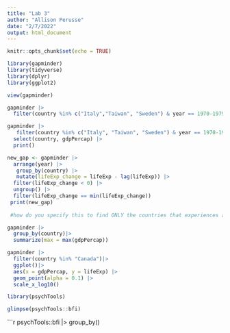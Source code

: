 ```yaml
---
title: "Lab 3"
author: "Allison Perusse"
date: "2/7/2022"
output: html_document
---
```

```r
knitr::opts_chunk$set(echo = TRUE)
```

```r
library(gapminder)
library(tidyverse)
library(dplyr)
library(ggplot2)
```

```r
view(gapminder)
```

```r
gapminder |>
  filter(country %in% c("Italy","Taiwan", "Sweden") & year == 1970-1979)

```
  
```r
gapminder |>
   filter(country %in% c("Italy", "Taiwan", "Sweden") & year == 1970-1979) |> 
  select(country, gdpPercap) |>
  print()
```

```r
new_gap <- gapminder |> 
  arrange(year) |>
   group_by(country) |>
   mutate(lifeExp_change = lifeExp - lag(lifeExp)) |>
  filter(lifeExp_change < 0) |>
  ungroup() |>
  filter(lifeExp_change == min(lifeExp_change))
 print(new_gap)
 
 #how do you specify this to find ONLY the countries that experiences a drop in life exp? Only keep data from countries 
```

```r
gapminder |>
  group_by(country)|>
  summarize(max = max(gdpPercap))
```

```r
gapminder |>
  filter(country %in% "Canada")|>
  ggplot()|>
  aes(x = gdpPercap, y = lifeExp) |>
  geom_point(alpha = 0.1) |>
  scale_x_log10()
```

```r
library(psychTools)

glimpse(psychTools::bfi)
```

```r
psychTools::bfi |>
  group_by()




